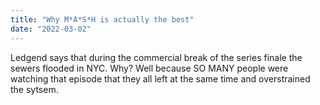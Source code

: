 ---
title: "Why M*A*S*H is actually the best"
date: "2022-03-02"
---

Ledgend says that during the commercial break of the series finale the sewers flooded in NYC.
Why? Well because SO MANY people were watching that episode that they all left at the same time and 
overstrained the sytsem.